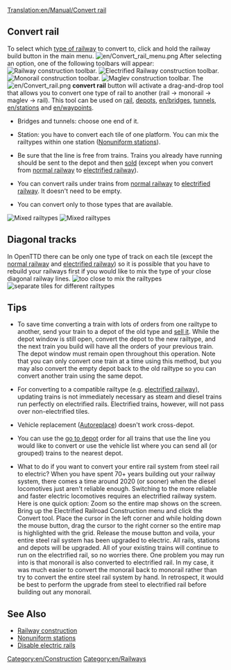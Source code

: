 [[Translation:en/Manual/Convert rail]]
{{en/Tutorial}}
==Convert rail==
To select which [[en/Manual/Base Set/Types of railway|type of railway]] to convert to, click and hold the railway build button in the main menu. 
[[File:en/Convert rail menu.png|none]]
After selecting an option, one of the following toolbars will appear:
[[File:en/Railroad Construction.png|none|frame|[[en/Manual/Railway construction#Railway construction toolbar|Railway construction toolbar]].]]
[[File:en/Electrified Railway Construction.png|none|frame|Electrified Railway construction toolbar.]]
[[File:en/Monorail Construction.png|none|frame|Monorail construction toolbar.]]
[[File:en/Maglev Construction.png|none|frame|Maglev construction toolbar.]]
The [[File:en/Convert rail.png]] '''convert rail''' button will activate a drag-and-drop tool that allows you to convert one type of rail to another (rail -> monorail -> maglev -> rail). This tool can be used on [[en/Manual/Building tracks|rail]], [[en/Manual/Building depots|depots]], [[en/bridges]], [[en/tunnel|tunnels]], [[en/stations]] and [[en/waypoints]].

* Bridges and tunnels: choose one end of it.

* Station: you have to convert each tile of one platform. You can mix the railtypes within one station ([[en/Archive/Manual/Settings/Nonuniform stations|Nonuniform stations]]).

* Be sure that the line is free from trains. Trains you already have running should be sent to the depot and then [[en/Manual/Sell entire train|sold]] (except when you convert from [[en/railways|normal railway]] to [[en/electrified railways|electrified railway]]).

* You can convert rails under trains from [[en/railways|normal railway]] to [[en/electrified railways|electrified railway]]. It doesn't need to be empty.

* You can convert only to those types that are available.
[[File:en/Convert rail tunnel.png|left|frame|Mixed railtypes]]
[[File:en/Convert station.png|none|frame|Mixed railtypes]]

==Diagonal tracks==
In OpenTTD there can be only one type of track on each tile (except the [[en/railways|normal railway]] and [[en/electrified railways|electrified railway]]) so it is possible that you have to rebuild your railways first if you would like to mix the type of your close diagonal railway lines.
[[File:en/Convert rail close.png|left|frame|too close to mix the railtypes]]
[[File:en/Convert rail good.png|none|frame|separate tiles for different railtypes]] 

==Tips==
* To save time converting a train with lots of orders from one railtype to another, send your train to a depot of the old type and [[en/Manual/Sell entire train|sell it]]. While the depot window is still open, convert the depot to the new railtype, and the next train you build will have all the orders of your previous train. The depot window must remain open throughout this operation. Note that you can only convert one train at a time using this method, but you may also convert the empty depot back to the old railtype so you can convert another train using the same depot.

* For converting to a compatible railtype (e.g. [[en/electrified railways|electrified railway]]), updating trains is not immediately necessary as steam and diesel trains run perfectly on electrified rails.  Electrified trains, however, will not pass over non-electrified tiles.

* Vehicle replacement ([[en/Manual/Replace vehicles#Autoreplace|Autoreplace]]) doesn't work cross-depot.

* You can use the [[en/Manual/Orders#Go To|go to depot]] order for all trains that use the line you would like to convert or use the vehicle list where you can send all (or grouped) trains to the nearest depot.

* What to do if you want to convert your entire rail system from steel rail to electric? When you have spent 70+ years building out your railway system, there comes a time around 2020 (or sooner) when the diesel locomotives just aren't reliable enough. Switching to the more reliable and faster electric locomotives requires an electrified railway system. Here is one quick option: Zoom so the entire map shows on the screen. Bring up the Electrified Railroad Construction menu and click the Convert tool. Place the cursor in the left corner and while holding down the mouse button, drag the cursor to the right corner so the entire map is highlighted with the grid. Release the mouse button and voila, your entire steel rail system has been upgraded to electric. All rails, stations and depots will be upgraded. All of your existing trains will continue to run on the electrified rail, so no worries there. One problem you may run into is that monorail is also converted to electrified rail. In my case, it was much easier to convert the monorail back to monorail rather than try to convert the entire steel rail system by hand. In retrospect, it would be best to perform the upgrade from steel to electrified rail before building out any monorail.

==See Also==
*[[en/Manual/Railway construction|Railway construction]]
*[[en/Archive/Manual/Settings/Nonuniform stations|Nonuniform stations]]
*[[en/Archive/Manual/Settings/Advanced Settings/Vehicles#Disable electric rails|Disable electric rails]]

[[Category:en/Construction]]
[[Category:en/Railways]]